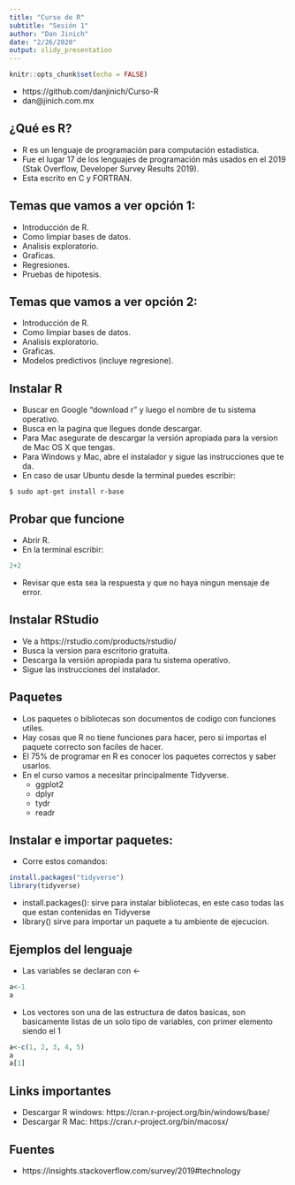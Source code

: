 ```yaml
---
title: "Curso de R"
subtitle: "Sesión 1"
author: "Dan Jinich"
date: "2/26/2020"
output: slidy_presentation
---
```


```r
knitr::opts_chunk$set(echo = FALSE)
```

- https://github.com/danjinich/Curso-R 
- dan@jinich.com.mx

## ¿Qué es R?
- R es un lenguaje de programación para computación estadistica.
- Fue el lugar 17 de los lenguajes de programación más usados en el 2019 (Stak Overflow, Developer Survey Results 2019).
- Esta escrito en C y FORTRAN.

## Temas que vamos a ver opción 1:
- Introducción de R.
- Como limpiar bases de datos.
- Analisis exploratorio.
- Graficas.
- Regresiones.
- Pruebas de hipotesis.

## Temas que vamos a ver opción 2:
- Introducción de R.
- Como limpiar bases de datos.
- Analisis exploratorio.
- Graficas.
- Modelos predictivos (incluye regresione).

## Instalar R
- Buscar en Google "download r" y luego el nombre de tu sistema operativo.
- Busca en la pagina que llegues donde descargar.
- Para Mac asegurate de descargar la versión apropiada para la version de Mac OS X que tengas.
- Para Windows y Mac, abre el instalador y sigue las instrucciones que te da. 
- En caso de usar Ubuntu desde la terminal puedes escribir:

```{}
$ sudo apt-get install r-base
```

## Probar que funcione
- Abrir R.
- En la terminal escribir:
```r
2+2
```
- Revisar que esta sea la respuesta y que no haya ningun mensaje de error.

## Instalar RStudio
- Ve a https://rstudio.com/products/rstudio/
- Busca la version para escritorio gratuita.
- Descarga la versión apropiada para tu sistema operativo.
- Sigue las instrucciones del instalador.

## Paquetes
- Los paquetes o bibliotecas son documentos de codigo con funciones utiles.
- Hay cosas que R no tiene funciones para hacer, pero si importas el paquete correcto son faciles de hacer.
- El 75% de programar en R es conocer los paquetes correctos y saber usarlos.
- En el curso vamos a necesitar principalmente Tidyverse.
  - ggplot2
  - dplyr
  - tydr
  - readr

## Instalar e importar paquetes:
- Corre estos comandos:
```r
install.packages("tidyverse")
library(tidyverse)
```
- install.packages(): sirve para instalar bibliotecas, en este caso todas las que estan contenidas en Tidyverse 
- library() sirve para importar un paquete a tu ambiente de ejecucion.

## Ejemplos del lenguaje
- Las variables se declaran con <-
```r
a<-1
a
```
- Los vectores son una de las estructura de datos basicas, son basicamente listas de un solo tipo de variables, con primer elemento siendo el 1
```r
a<-c(1, 2, 3, 4, 5)
a
a[1]
```
## Links importantes
- Descargar R windows: https://cran.r-project.org/bin/windows/base/
- Descargar R Mac: https://cran.r-project.org/bin/macosx/

## Fuentes
- https://insights.stackoverflow.com/survey/2019#technology

